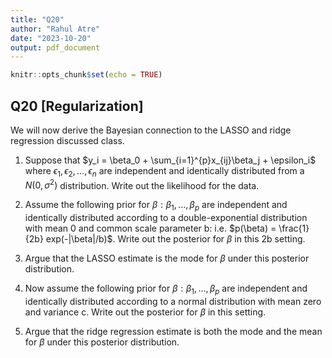 ```yaml
---
title: "Q20"
author: "Rahul Atre"
date: "2023-10-20"
output: pdf_document
---
```


```r
knitr::opts_chunk$set(echo = TRUE)
```

## Q20 [Regularization]

We will now derive the Bayesian connection to the LASSO and ridge regression discussed class.

1. Suppose that $y_i = \beta_0 + \sum_{i=1}^{p}x_{ij}\beta_j + \epsilon_i$ where $\epsilon_1, \epsilon_2,...,\epsilon_n$ are independent and identically distributed from a $N(0, \sigma^2)$ distribution. Write out the likelihood for the data.

2. Assume the following prior for $\beta : \beta_1,..., \beta_p$ are independent and identically distributed according to a double-exponential distribution with mean 0 and common scale parameter b: i.e. $p(\beta) = \frac{1}{2b} exp(-|\beta|/b)$. Write out the posterior for $\beta$ in this 2b setting.

3. Argue that the LASSO estimate is the mode for $\beta$ under this posterior distribution.

4. Now assume the following prior for $\beta : \beta_1,..., \beta_p$ are independent and identically distributed according to a normal distribution with mean zero and variance c. Write out the posterior for $\beta$ in this setting.

5. Argue that the ridge regression estimate is both the mode and the mean for $\beta$ under this posterior distribution.


